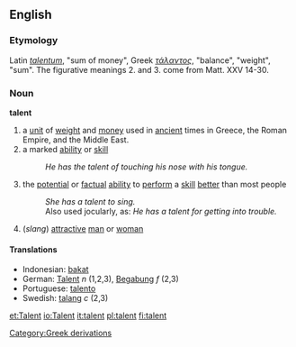 ==English==
===Etymology===
Latin ''[[talentum]]'', "sum of money", Greek ''[[τάλαντος]]'', "balance", "weight", "sum". The figurative meanings 2. and 3. come from Matt. XXV 14-30.
===Noun===
'''talent'''
#a [[unit]] of [[weight]] and [[money]] used in [[ancient]] times in Greece, the Roman Empire, and the Middle East.
# a marked [[ability]] or [[skill]]
#:''He has the talent of touching his nose with his tongue.''
# the [[potential]] or [[factual]] [[ability]] to [[perform]] a [[skill]] [[better]] than most people 
#:''She has a talent to sing.''
#:Also used jocularly, as: ''He has a talent for getting into trouble.''
#(''slang'') [[attractive]] [[man]] or [[woman]]

==== Translations ====
*Indonesian: [[bakat]]
*German: [[Talent]] ''n'' (1,2,3), [[Begabung]] ''f'' (2,3)
*Portuguese: [[talento]]
*Swedish: [[talang]] ''c'' (2,3)

[[Category:Greek derivations]]

[[et:Talent]]
[[io:Talent]]
[[it:talent]]
[[pl:talent]]
[[fi:talent]]